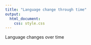 ```yaml
---
title: "Language change through time"
output: 
  html_document:
    css: style.css
---
```


Language changes over time